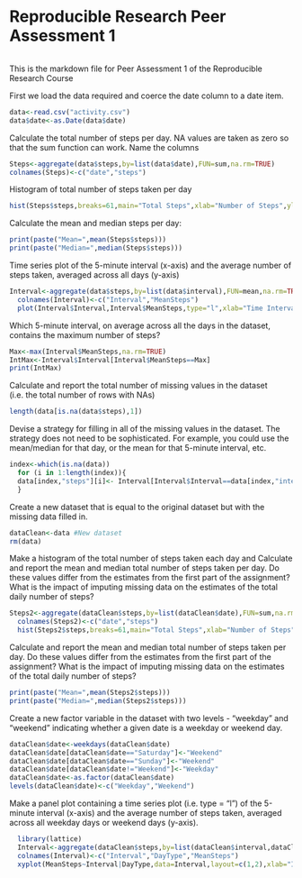 Reproducible Research Peer Assessment 1
========================

```r
```

This is the markdown file for Peer Assessment 1 of the Reproducible Research Course

First we load the data required and coerce the date column to a date item.

```r
data<-read.csv("activity.csv")
data$date<-as.Date(data$date)
```

Calculate the total number of steps per day. NA values are taken as zero so that
the sum function can work. Name the columns

```r
Steps<-aggregate(data$steps,by=list(data$date),FUN=sum,na.rm=TRUE)
colnames(Steps)<-c("date","steps")
```

Histogram of total number of steps taken per day

```r
hist(Steps$steps,breaks=61,main="Total Steps",xlab="Number of Steps",ylab="Frequency",col="Red",xlim=range(0,22000),ylim=range(0,11))
```

Calculate the mean and median steps per day:

```r
print(paste("Mean=",mean(Steps$steps)))
print(paste("Median=",median(Steps$steps)))
```

Time series plot of the 5-minute interval (x-axis) and the average number of steps taken, averaged across all days (y-axis)

```r
Interval<-aggregate(data$steps,by=list(data$interval),FUN=mean,na.rm=TRUE)
  colnames(Interval)<-c("Interval","MeanSteps")
  plot(Interval$Interval,Interval$MeanSteps,type="l",xlab="Time Interval",ylab="Mean Steps Per Interval")
```

Which 5-minute interval, on average across all the days in the dataset, contains the maximum number of steps?

```r
Max<-max(Interval$MeanSteps,na.rm=TRUE)
IntMax<-Interval$Interval[Interval$MeanSteps==Max]
print(IntMax)
```

Calculate and report the total number of missing values in the dataset (i.e. the total number of rows with NAs)

```r
length(data[is.na(data$steps),1])
```

Devise a strategy for filling in all of the missing values in the dataset. The strategy does not need to be sophisticated. For example, you could use the mean/median for that day, or the mean for that 5-minute interval, etc.

```r
index<-which(is.na(data))
  for (i in 1:length(index)){
  data[index,"steps"][i]<- Interval[Interval$Interval==data[index,"interval"][i],"MeanSteps"]
  }
```

Create a new dataset that is equal to the original dataset but with the missing data filled in.

```r
dataClean<-data #New dataset
rm(data)
```

Make a histogram of the total number of steps taken each day and Calculate and report the mean and median total number of steps taken per day. Do these values differ from the estimates from the first part of the assignment? What is the impact of imputing missing data on the estimates of the total daily number of steps?

```r
Steps2<-aggregate(dataClean$steps,by=list(dataClean$date),FUN=sum,na.rm=TRUE)
  colnames(Steps2)<-c("date","steps")
  hist(Steps2$steps,breaks=61,main="Total Steps",xlab="Number of Steps",ylab="Frequency",col="Red",xlim=range(0,22000),ylim=range(0,11))
```

Calculate and report the mean and median total number of steps taken per day. Do these values differ from the estimates from the first part of the assignment? What is the impact of imputing missing data on the estimates of the total daily number of steps?

```r
print(paste("Mean=",mean(Steps2$steps)))
print(paste("Median=",median(Steps2$steps)))
```
Create a new factor variable in the dataset with two levels - "weekday" and "weekend" indicating whether a given date is a weekday or weekend day.

```r
dataClean$date<-weekdays(dataClean$date)
dataClean$date[dataClean$date=="Saturday"]<-"Weekend"
dataClean$date[dataClean$date=="Sunday"]<-"Weekend"
dataClean$date[dataClean$date!="Weekend"]<-"Weekday"
dataClean$date<-as.factor(dataClean$date)
levels(dataClean$date)<-c("Weekday","Weekend")
```

Make a panel plot containing a time series plot (i.e. type = "l") of the 5-minute interval (x-axis) and the average number of steps taken, averaged across all weekday days or weekend days (y-axis).

```r
  library(lattice)
  Interval<-aggregate(dataClean$steps,by=list(dataClean$interval,dataClean$date),FUN=mean,na.rm=TRUE)
  colnames(Interval)<-c("Interval","DayType","MeanSteps")  
  xyplot(MeanSteps~Interval|DayType,data=Interval,layout=c(1,2),xlab="Interval",ylab="Number of Steps",type="l")
```

